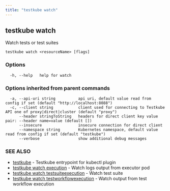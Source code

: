 ```yaml
---
title: "testkube watch"
---
```

<head>
  <meta name="docsearch:indexPrefix" content="reference-doc" />
</head>

## testkube watch

Watch tests or test suites

```
testkube watch <resourceName> [flags]
```

### Options

```
  -h, --help   help for watch
```

### Options inherited from parent commands

```
  -a, --api-uri string          api uri, default value read from config if set (default "http://localhost:8088")
  -c, --client string           client used for connecting to Testkube API one of proxy|direct|cluster (default "proxy")
      --header stringToString   headers for direct client key value pair: --header name=value (default [])
      --insecure                insecure connection for direct client
      --namespace string        Kubernetes namespace, default value read from config if set (default "testkube")
      --verbose                 show additional debug messages
```

### SEE ALSO

* [testkube](testkube.mdx)	 - Testkube entrypoint for kubectl plugin
* [testkube watch execution](testkube-watch-execution.mdx)	 - Watch logs output from executor pod
* [testkube watch testsuiteexecution](testkube-watch-testsuiteexecution.mdx)	 - Watch test suite
* [testkube watch testworkflowexecution](testkube-watch-testworkflowexecution.mdx)	 - Watch output from test workflow execution

